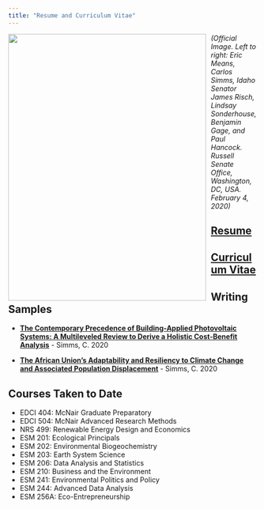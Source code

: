 ```yaml
---
title: "Resume and Curriculum Vitae"
---
```


<img style="float: left; padding: 0px 10px 0px 0px;" src="lobbying_capitol_hill_image.jpg" width="400" height="540"/> *(Official Image. Left to right: Eric Means, Carlos Simms, Idaho Senator James Risch, Lindsay Sonderhouse, Benjamin Gage, and Paul Hancock. Russell Senate Office, Washington, DC, USA. February 4, 2020)*

## [Resume](Simms_Resume.pdf)

## [Curriculum Vitae](Simms_CV.pdf)

## Writing Samples

- [**The Contemporary Precedence of Building-Applied Photovoltaic Systems: A Multileveled Review to Derive a Holistic Cost-Benefit Analysis**](https://s3.amazonaws.com/handshake.production/documents/documents/020/186/655/original/Simms_UofI_Undergraduate_Thesis.pdf?X-Amz-Algorithm=AWS4-HMAC-SHA256&X-Amz-Credential=AKIAILGI2B7PIOQKG5EA%2F20210225%2Fus-east-1%2Fs3%2Faws4_request&X-Amz-Date=20210225T075227Z&X-Amz-Expires=10&X-Amz-SignedHeaders=host&X-Amz-Signature=4257aa2b1be0d2a9582bc4f4cda8761083c29caea069bdf1d078f601150117bd) - Simms, C. 2020

- [**The African Union’s Adaptability and Resiliency to Climate Change and Associated Population Displacement**](https://s3.amazonaws.com/handshake.production/documents/documents/020/186/689/original/Simms_UofI_Undergraduate_Issue_Brief.pdf?X-Amz-Algorithm=AWS4-HMAC-SHA256&X-Amz-Credential=AKIAILGI2B7PIOQKG5EA%2F20210225%2Fus-east-1%2Fs3%2Faws4_request&X-Amz-Date=20210225T075304Z&X-Amz-Expires=10&X-Amz-SignedHeaders=host&X-Amz-Signature=f6917051c123d076e6306251fdb1757fa2c45f1720b79349d0c960e430751bfd) - Simms, C. 2020

## Courses Taken to Date

- EDCI 404: McNair Graduate Preparatory
- EDCI 504: McNair Advanced Research Methods
- NRS 499: Renewable Energy Design and Economics
- ESM 201: Ecological Principals
- ESM 202: Environmental Biogeochemistry
- ESM 203: Earth System Science
- ESM 206: Data Analysis and Statistics
- ESM 210: Business and the Environment
- ESM 241: Environmental Politics and Policy
- ESM 244: Advanced Data Analysis
- ESM 256A: Eco-Entrepreneurship
